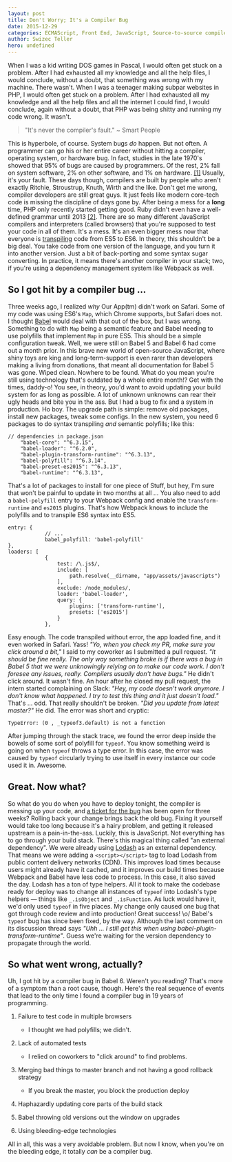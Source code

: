 ```yaml
---
layout: post
title: Don't Worry; It's a Compiler Bug
date: 2015-12-29
categories: ECMAScript, Front End, JavaScript, Source-to-source compiler, Technical
author: Swizec Teller
hero: undefined
---
```


When I was a kid writing DOS games in Pascal, I would often get stuck on a problem. After I had exhausted all my knowledge and all the help files, I would conclude, without a doubt, that something was wrong with my machine. There wasn't. When I was a teenager making subpar websites in PHP, I would often get stuck on a problem. After I had exhausted all my knowledge and all the help files and all the internet I could find, I would conclude, again without a doubt, that PHP was being shitty and running my code wrong. It wasn't.

> "It's never the compiler's fault." ~ Smart People

This is hyperbole, of course. System bugs _do_ happen. But not often. A programmer can go his or her entire career without hitting a compiler, operating system, or hardware bug. In fact, studies in the late 1970's showed that 95% of bugs are caused by programmers. Of the rest, 2% fall on system software, 2% on other software, and 1% on hardware. [\[1\]](http://blog.codinghorror.com/the-first-rule-of-programming-its-always-your-fault/) Usually, it's your fault. These days though, compilers are built by people who aren't exactly Ritchie, Stroustrup, Knuth, Wirth and the like. Don't get me wrong, compiler developers are still great guys. It just feels like modern core-tech code is missing the discipline of days gone by. After being a mess for a **long** time, PHP only recently started getting good. Ruby didn't even have a well-defined grammar until 2013 [\[2\]](http://programmingisterrible.com/post/42432568185/how-to-parse-ruby). There are so many different JavaScript compilers and interpreters (called browsers) that you're supposed to test your code in all of them. It's a mess. It's an even bigger mess now that everyone is [transpiling](http://en.wikipedia.org/wiki/Source-to-source_compiler "Source-to-source compiler") code from ES5 to ES6. In theory, this shouldn't be a big deal. You take code from one version of the language, and you turn it into another version. Just a bit of back-porting and some syntax sugar converting. In practice, it means there's another compiler in your stack; two, if you're using a dependency management system like Webpack as well.

## So I got hit by a compiler bug ...

Three weeks ago, I realized _why_ Our App(tm) didn't work on Safari. Some of my code was using ES6's `Map`, which Chrome supports, but Safari does not. I thought [Babel](https://babeljs.io/) would deal with that out of the box, but I was wrong. Something to do with `Map` being a semantic feature and Babel needing to use polyfills that implement `Map` in pure ES5. This should be a simple configuration tweak. Well, we were still on Babel 5 and Babel 6 had come out a month prior. In this brave new world of open-source JavaScript, where shiny toys are king and long-term-support is even rarer than developers making a living from donations, that meant all documentation for Babel 5 was gone. Wiped clean. Nowhere to be found. What do you mean you're still using technology that's outdated by a whole entire month!? Get with the times, daddy-o! You see, in theory, you'd want to avoid updating your build system for as long as possible. A lot of unknown unknowns can rear their ugly heads and bite you in the ass. But I had a bug to fix and a system in production. Ho boy. The upgrade path is simple: remove old packages, install new packages, tweak some configs. In the new system, you need 6 packages to do syntax transpiling _and_ semantic polyfills; like this:

    // dependencies in package.json
        "babel-core": "^6.3.15",
        "babel-loader": "^6.2.0",
        "babel-plugin-transform-runtime": "^6.3.13",
        "babel-polyfill": "^6.3.14",
        "babel-preset-es2015": "^6.3.13",
        "babel-runtime": "^6.3.13",

That's a lot of packages to install for one piece of Stuff, but hey, I'm sure that won't be painful to update in two months at all … You also need to add a `babel-polyfill` entry to your Webpack config and enable the `transform-runtime` and `es2015` plugins. That's how Webpack knows to include the polyfills and to transpile ES6 syntax into ES5.

    entry: {
                // ...
                babel_polyfill: 'babel-polyfill'
    },
    loaders: [
                {
                    test: /\.js$/,
                    include: [
                        path.resolve(__dirname, "app/assets/javascripts")
                    ],
                    exclude: /node_modules/,
                    loader: 'babel-loader',
                    query: {
                        plugins: ['transform-runtime'],
                        presets: ['es2015']
                    }
                },            

Easy enough. The code transpiled without error, the app loaded fine, and it even worked in Safari. Yass! _"Yo, when you check my PR, make sure you click around a bit,"_ I said to my coworker as I submitted a pull request. _"It should be fine really. The only way something broke is if there was a bug in Babel 5 that we were unknowingly relying on to make our code work. I don't foresee any issues, really. Compilers usually don't have bugs."_ He didn't click around. It wasn't fine. An hour after he closed my pull request, the intern started complaining on Slack: _"Hey, my code doesn't work anymore. I don't know what happened. I try to test this thing and it just doesn't load."_ That's … odd. That really shouldn't be broken. _"Did you update from latest master?"_ He did. The error was short and cryptic:

    TypeError: (0 , _typeof3.default) is not a function

After jumping through the stack trace, we found the error deep inside the bowels of some sort of polyfill for `typeof`. You know something weird is going on when `typeof` throws a type error. In this case, the error was caused by `typeof` circularly trying to use itself in every instance our code used it in. Awesome.

## Great. Now what?

So what do you do when you have to deploy tonight, the compiler is messing up your code, and [a ticket for the bug](https://phabricator.babeljs.io/T6644) has been open for three weeks? Rolling back your change brings back the old bug. Fixing it yourself would take too long because it's a hairy problem, and getting it released upstream is a pain-in-the-ass. Luckily, this is JavaScript. Not everything has to go through your build stack. There's this magical thing called "an external dependency". We were already using [Lodash](https://lodash.com/) as an external dependency. That means we were adding a `<script></script>` tag to load Lodash from public content delivery networks (CDN). This improves load times because users might already have it cached, and it improves our build times because Webpack and Babel have less code to process. In this case, it also saved the day. Lodash has a ton of type helpers. All it took to make the codebase ready for deploy was to change all instances of `typeof` into Lodash's type helpers — things like `_.isObject` and `_.isFunction`. As luck would have it, we'd only used `typeof` in five places. My change only caused one bug that got through code review and into production! Great success! \\o/ Babel's `typeof` bug has since been fixed, by the way. Although the last comment on its discussion thread says _"Uhh ... I still get this when using babel-plugin-transform-runtime"_. Guess we're waiting for the version dependency to propagate through the world.

## So what went wrong, actually?

Uh, I got hit by a compiler bug in Babel 6. Weren't you reading? That's more of a symptom than a root cause, though. Here's the real sequence of events that lead to the only time I found a compiler bug in 19 years of programming.

1.  Failure to test code in multiple browsers

    -   I thought we had polyfills; we didn't.

2.  Lack of automated tests

    -   I relied on coworkers to "click around" to find problems.

3.  Merging bad things to master branch and not having a good rollback strategy

    -   If you break the master, you block the production deploy

4.  Haphazardly updating core parts of the build stack

5.  Babel throwing old versions out the window on upgrades

6.  Using bleeding-edge technologies

All in all, this was a very avoidable problem. But now I know, when you're on the bleeding edge, it totally _can_ be a compiler bug.
